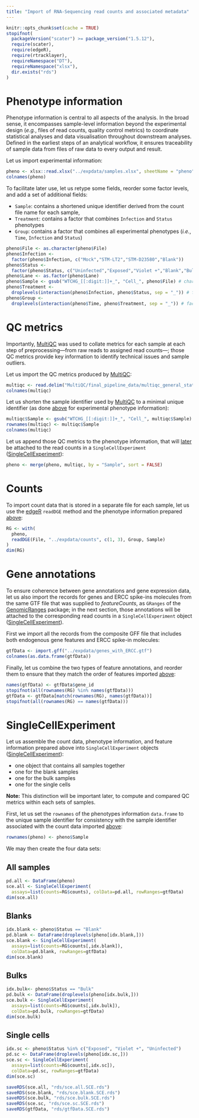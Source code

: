 ```yaml
---
title: "Import of RNA-Sequencing read counts and associated metadata"
---
```


<!-- Enable caching -->
```r
knitr::opts_chunk$set(cache = TRUE)
stopifnot(
  packageVersion("scater") >= package_version("1.5.12"),
  require(scater),
  require(edgeR),
  require(rtracklayer),
  requireNamespace("DT"),
  requireNamespace("xlsx"),
  dir.exists("rds")
)
```

# Phenotype information {#phenotypes}

Phenotype information is central to all aspects of the analysis.
In the broad sense, it encompasses sample-level information beyond the
experimental design (*e.g.*, files of read counts, quality control metrics)
to coordinate statistical analyses and data visualisation
throughout downstream analyses.
Defined in the earliest steps of an analytical workflow,
it ensures traceability of sample data from files of raw data to
every output and result.

Let us import experimental information:

```r
pheno <- xlsx::read.xlsx("../expdata/samples.xlsx", sheetName = "pheno")
colnames(pheno)
```

To facilitate later use, let us retype some fields, reorder some factor levels,
and add a set of additional fields:

* `Sample`: contains a shortened unique identifier derived from the count
  file name for each sample,
* `Treatment`: contains a factor that combines `Infection` and `Status`
  phenotypes
* `Group`: contains a factor that combines all experimental phenotypes
  (*i.e.*, `Time`, `Infection` and `Status`)

```r
pheno$File <- as.character(pheno$File)
pheno$Infection <-
  factor(pheno$Infection, c("Mock","STM-LT2","STM-D23580","Blank"))
pheno$Status <-
  factor(pheno$Status, c("Uninfected","Exposed","Violet +","Blank","Bulk"))
pheno$Lane <- as.factor(pheno$Lane)
pheno$Sample <- gsub("WTCHG_[[:digit:]]+_", "Cell_", pheno$File) # character
pheno$Treatment <-
  droplevels(interaction(pheno$Infection, pheno$Status, sep = "_")) # factor
pheno$Group <-
  droplevels(interaction(pheno$Time, pheno$Treatment, sep = "_")) # factor
```

# QC metrics {#QC}

Importantly, [MultiQC](http://multiqc.info) was used to collate metrics
for each sample at each step of preprocessing---from raw reads to assigned
read counts---; those QC metrics provide key information to identify
technical issues and sample outliers.

Let us import the QC metrics produced by [MultiQC](http://multiqc.info):

```r
multiqc <- read.delim("MultiQC/final_pipeline_data/multiqc_general_stats.txt")
colnames(multiqc)
```

Let us shorten the sample identifier used by [MultiQC](http://multiqc.info)
to a minimal unique identifier
(as done [above](#phenotypes) for experimental phenotype information):

```r
multiqc$Sample <- gsub("WTCHG_[[:digit:]]+_", "Cell_", multiqc$Sample)
rownames(multiqc) <- multiqc$Sample
colnames(multiqc)
```

Let us append those QC metrics to the phenotype information,
that will [later](#SingleCellExperiment) be attached to the read counts in a `SingleCellExperiment`
([SingleCellExperiment](http://bioconductor.org/packages/SingleCellExperiment)):

```r
pheno <- merge(pheno, multiqc, by = "Sample", sort = FALSE)
```

# Counts {#Counts}

To import count data that is stored in a separate file for each sample,
let us use the [edgeR](http://bioconductor.org/packages/edgeR)
`readDGE` method and the phenotype information prepared [above](#phenotypes):

```r
RG <- with(
  pheno,
  readDGE(File, "../expdata/counts", c(1, 3), Group, Sample)
)
dim(RG)
```

# Gene annotations {.tabset}

To ensure coherence between gene annotations and gene expression data,
let us also import the records for genes and ERCC spike-ins molecules
from the same GTF file that was supplied to *featureCounts*,
as `GRanges` of the
[GenomicRanges](http://bioconductor.org/packages/GenomicRanges) package;
in the next section, those annotations will be attached to the corresponding
read counts in a `SingleCellExperiment` object
([SingleCellExperiment](http://bioconductor.org/packages/SingleCellExperiment)).

First we import all the records from the composite GFF file that includes
both endogenous gene features and ERCC spike-in molecules:

```r
gtfData <- import.gff("../expdata/genes_with_ERCC.gtf")
colnames(as.data.frame(gtfData))
```

Finally, let us combine the two types of feature annotations,
and reorder them to ensure that they match the order of features imported
[above](#Counts):

```r
names(gtfData) <- gtfData$gene_id
stopifnot(all(rownames(RG) %in% names(gtfData)))
gtfData <- gtfData[match(rownames(RG), names(gtfData))]
stopifnot(all(rownames(RG) == names(gtfData)))
```

# SingleCellExperiment {#SingleCellExperiment .tabset}

Let us assemble the count data, phenotype information, and feature information
prepared above into `SingleCellExperiment` objects
([SingleCellExperiment](http://bioconductor.org/packages/SingleCellExperiment)):

* one object that contains all samples together
* one for the blank samples
* one for the bulk samples
* one for the single cells

**Note:**
This distinction will be important later, to compute and compared QC metrics
within each sets of samples.

First, let us set the `rownames` of the phenotypes information `data.frame` to
the unique sample identifier for consistency with the sample identifier
associated with the count data imported [above](#Counts):

```r
rownames(pheno) <- pheno$Sample
```

We may then create the four data sets:

## All samples

```r
pd.all <- DataFrame(pheno)
sce.all <- SingleCellExperiment(
  assays=list(counts=RG$counts), colData=pd.all, rowRanges=gtfData)
dim(sce.all)
```

## Blanks

```r
idx.blank <- pheno$Status == "Blank"
pd.blank <- DataFrame(droplevels(pheno[idx.blank,]))
sce.blank <- SingleCellExperiment(
  assays=list(counts=RG$counts[,idx.blank]),
  colData=pd.blank, rowRanges=gtfData)
dim(sce.blank)
```

## Bulks

```r
idx.bulk<- pheno$Status == "Bulk"
pd.bulk <- DataFrame(droplevels(pheno[idx.bulk,]))
sce.bulk <- SingleCellExperiment(
  assays=list(counts=RG$counts[,idx.bulk]),
  colData=pd.bulk, rowRanges=gtfData)
dim(sce.bulk)
```

## Single cells

```r
idx.sc <- pheno$Status %in% c("Exposed", "Violet +", "Uninfected")
pd.sc <- DataFrame(droplevels(pheno[idx.sc,]))
sce.sc <- SingleCellExperiment(
  assays=list(counts=RG$counts[,idx.sc]),
  colData=pd.sc, rowRanges=gtfData)
dim(sce.sc)
```

<!-- As HTML pages are built independently, objects need to be saved to disk
and imported as needed by the following R mardown files -->

```r
saveRDS(sce.all, "rds/sce.all.SCE.rds")
saveRDS(sce.blank, "rds/sce.blank.SCE.rds")
saveRDS(sce.bulk, "rds/sce.bulk.SCE.rds")
saveRDS(sce.sc, "rds/sce.sc.SCE.rds")
saveRDS(gtfData, "rds/gtfData.SCE.rds")
```
